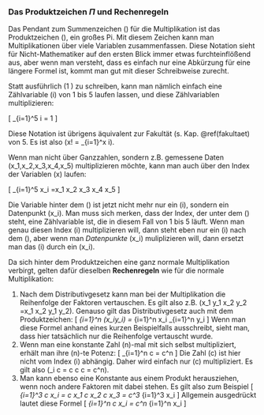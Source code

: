 ### Das Produktzeichen $\Pi$ und Rechenregeln

Das Pendant zum Summenzeichen \(\Sigma\) für die Multiplikation ist das Produktzeichen \(\Pi\), ein großes Pi. Mit diesem Zeichen kann man Multiplikationen über viele Variablen zusammenfassen. Diese Notation sieht für Nicht-Mathematiker auf den ersten Blick immer etwas furchteinflößend aus, aber wenn man versteht, dass es einfach nur eine Abkürzung für eine längere Formel ist, kommt man gut mit dieser Schreibweise zurecht.

Statt ausführlich \(1 \cdot 2 \cdot 3 \cdot 4 \cdot 5\) zu schreiben, kann man nämlich einfach eine Zählvariable \(i\) von 1 bis 5 laufen lassen, und diese Zählvariablen multiplizieren:

\[ \prod_{i=1}^5 i = 1 \cdot 2 \cdot 3 \cdot 4 \cdot 5 \]

Diese Notation ist übrigens äquivalent zur Fakultät (s. Kap. \@ref(fakultaet) von 5. Es ist also \(x! = \prod_{i=1}^x i\).

Wenn man nicht über Ganzzahlen, sondern z.B. gemessene Daten \(x_1,x_2,x_3,x_4,x_5\) multiplizieren möchte, kann man auch über den Index der Variablen \(x\) laufen:

\[ \prod_{i=1}^5 x_i =x_1 \cdot x_2 \cdot x_3 \cdot x_4 \cdot x_5 \]

Die Variable hinter dem \(\Pi\) ist jetzt nicht mehr nur ein \(i\), sondern ein Datenpunkt \(x_i\). Man muss sich merken, dass der Index, der unter dem \(\Pi\) steht, eine Zählvariable ist, die in diesem Fall von 1 bis 5 läuft. Wenn man genau diesen Index \(i\) multiplizieren will, dann steht eben nur ein \(i\) nach dem \(\Pi\), aber wenn man *Datenpunkte* \(x_i\) muliplizieren will, dann ersetzt man das \(i\) durch ein \(x_i\).

Da sich hinter dem Produktzeichen eine ganz normale Multiplikation verbirgt, gelten dafür dieselben **Rechenregeln** wie für die normale Multiplikation:

1. Nach dem Distributivgesetz kann man bei der Multiplikation die Reihenfolge der Faktoren vertauschen. Es gilt also z.B. \(x_1 \cdot y_1 \cdot x_2 \cdot y_2 =x_1 \cdot x_2 \cdot y_1 \cdot y_2\). Genauso gilt das Distributivgesetz auch mit dem Produktzeichen:
\[ \prod_{i=1}^n (x_iy_i) = \prod_{i=1}^n x_i \cdot \prod_{i=1}^n y_i \]
Wenn man diese Formel anhand eines kurzen Beispielfalls ausschreibt, sieht man, dass hier tatsächlich nur die Reihenfolge vertauscht wurde.
2. Wenn man eine konstante Zahl \(n\)-mal mit sich selbst multipliziert, erhält man ihre \(n\)-te Potenz:
\[ \prod_{i=1}^n c = c^n \]
Die Zahl \(c\) ist hier nicht vom Index \(i\) abhängig. Daher wird einfach nur \(c\) multipliziert. Es gilt also \(\prod_i c = c \cdot c \cdot \ldots \cdot c = c^n\).
3. Man kann ebenso eine Konstante aus einem Produkt herausziehen, wenn noch andere Faktoren mit dabei stehen. Es gilt also zum Beispiel
\[ \prod_{i=1}^3 c x_i = c x_1 \cdot c x_2 \cdot c x_3 = c^3 \prod_{i=1}^3 x_i \]
Allgemein ausgedrückt lautet diese Formel
\[ \prod_{i=1}^n c x_i = c^n \prod_{i=1}^n x_i \]